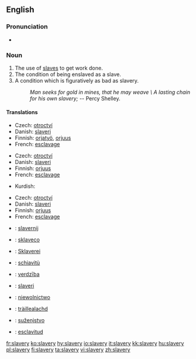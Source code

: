 ==English==

===Pronunciation===
*{{audio|en-us-slavery.ogg|Audio (US)}}

===Noun===
{{en-noun|-}}

# The use of [[slave]]s to get work done.
# The condition of being enslaved as a slave.
# A condition which is figuratively as bad as slavery.
#: ''Man seeks for gold in mines, that he may weave \ A lasting chain for his own slavery;'' -- Percy Shelley.

====Translations====
{{trans-top|use of slaves to get work done}}
*Czech: [[otroctví]] {{n}}
*Danish: [[slaveri]] {{n}}
*Finnish: [[orjatyö]], [[orjuus]]
*French: [[esclavage]] {{m}}

{{trans-bottom}}

{{trans-top|condition of being enslaved as a slave}}
*Czech: [[otroctví]] {{n}}
*Danish: [[slaveri]] {{n}}
*Finnish: [[orjuus]]
*French: [[esclavage]] {{m}}
{{trans-mid}}
*Kurdish: {{KUchar|[[به‌نده‌گی]]}}
{{trans-bottom}}

{{trans-top|condition which is figuratively as bad as slavery}}
*Czech: [[otroctví]] {{n}}
*Danish: [[slaveri]] {{n}}
*Finnish: [[orjuus]]
*French: [[esclavage]] {{m}}
{{trans-bottom}}

{{checktrans}}
{{trans-top|Translations to be checked}}
*{{ttbc|Dutch}}: [[slavernij]] {{f}}
*{{ttbc|Esperanto}}: [[sklaveco]]
*{{ttbc|German}}: [[Sklaverei]] {{f}}
*{{ttbc|Italian}}: [[schiavitù]] {{f}}
*{{ttbc|Latvian}}: [[verdzība]] {{f}}
*{{ttbc|Norwegian}}: [[slaveri]]
*{{ttbc|Polish}}: [[niewolnictwo]] {{n}}
*{{ttbc|Scottish Gaelic}}: [[tràillealachd]] {{f}}
*{{ttbc|Slovene}}: [[suženjstvo]] {{n}}
*{{ttbc|Spanish}}: [[esclavitud]] {{f}}
{{trans-bottom}}

[[fr:slavery]]
[[ko:slavery]]
[[hy:slavery]]
[[io:slavery]]
[[it:slavery]]
[[kk:slavery]]
[[hu:slavery]]
[[pl:slavery]]
[[fi:slavery]]
[[ta:slavery]]
[[vi:slavery]]
[[zh:slavery]]